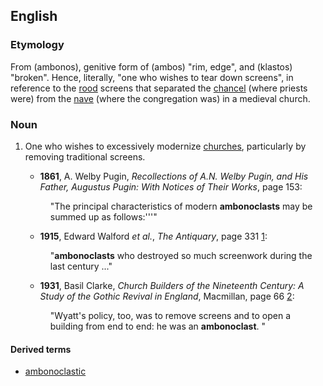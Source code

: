 ==English==
{{wikipedia}}

===Etymology===
From {{etyl|grc}} {{polytonic|[[ἄμβωνος]]}} (ambonos), genitive form of {{polytonic|[[ἄμβων]]}} (ambos) "rim, edge", and {{polytonic|[[κλαστός]]}} (klastos) "broken". Hence, literally, "one who wishes to tear down screens", in reference to the [[rood]] screens that separated the [[chancel]] (where priests were) from the [[nave]] (where the congregation was) in a medieval church.

===Noun===
{{en-noun}}

# {{pejorative}} One who wishes to excessively modernize [[church]]es, particularly by removing traditional screens.
#* '''1861''', A. Welby Pugin, ''Recollections of A.N. Welby Pugin, and His Father, Augustus Pugin: With Notices of Their Works '', page 153:
#: "The principal characteristics of modern '''ambonoclasts''' may be summed up as follows:'''"
#* '''1915''', Edward Walford ''et al.'', ''The Antiquary'', page 331 [http://books.google.com/books?id=eBhUtOKkaUsC&dq=ambonoclasts&ei=vPbYRpatD5zmpwKop-GSCw&ie=ISO-8859-1&q=ambonoclasts&pgis=1]:
#: "'''ambonoclasts''' who destroyed so much screenwork during the last century ..."
#* '''1931''', Basil Clarke, ''Church Builders of the Nineteenth Century: A Study of the Gothic Revival in England'', Macmillan, page 66 [http://books.google.com/books?id=AdIgAAAAMAAJ&q=ambonoclast&dq=ambonoclast&ei=Of7YRp3jCY3goAKj6e2SCw&pgis=1]:
#: "Wyatt's policy, too, was to remove screens and to open a building from end to end: he was an '''ambonoclast'''. "

====Derived terms====
* [[ambonoclastic]]
